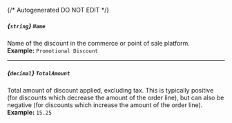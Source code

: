 {/* Autogenerated DO NOT EDIT  */}
##### *{`string`}* `Name`
Name of the discount in the commerce or point of sale platform.
<br/>
**Example:** `Promotional Discount`

---
##### *{`decimal`}* `TotalAmount`
Total amount of discount applied, excluding tax. This is typically positive (for discounts which decrease the amount of the order line), but can also be negative (for discounts which increase the amount of the order line).
<br/>
**Example:** `15.25`

